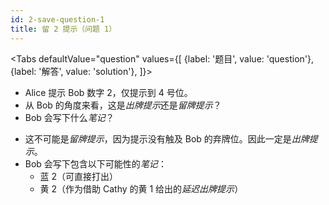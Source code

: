```yaml
---
id: 2-save-question-1
title: 留 2 提示（问题 1）
---
```



<BeginnersGuideProgress id="2-save-question-1" />

<Tabs
  defaultValue="question"
  values={[
    {label: '题目', value: 'question'},
    {label: '解答', value: 'solution'},
  ]}>
<TabItem value="question">

- Alice 提示 Bob 数字 2，仅提示到 4 号位。
- 从 Bob 的角度来看，这是*出牌提示*还是*留牌提示*？
- Bob 会写下什么*笔记*？

</TabItem>
<TabItem value="solution">

- 这不可能是*留牌提示*，因为提示没有触及 Bob 的弃牌位。因此一定是*出牌提示*。
- Bob 会写下包含以下可能性的*笔记*：
  - 蓝 2（可直接打出）
  - 黄 2（作为借助 Cathy 的黄 1 给出的*延迟出牌提示*）

</TabItem>
</Tabs>

<TwoSaveQuestion1 />
